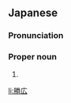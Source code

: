 ==Japanese==
{{ja-kanjitab|かつ|ひろ}}

===Pronunciation===
{{ja-pron|かつひろ}}

===Proper noun===
{{ja-pos|proper|かつひろ}}

# {{given name|male|lang=ja|sort=かつひろ}}

[[li:勝広]]